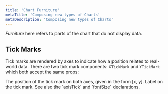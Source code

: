 ```yaml
---
title: 'Chart Furniture'
metaTitle: 'Composing new types of Charts'
metaDescription: 'Composing new types of Charts'
---
```



_Furniture_ here refers to parts of the chart that do not display data.

## Tick Marks

Tick marks are rendered by axes to indicate how a position relates to real-world data. There are two tick mark components: `XTickMark` and `YTickMark` which both accept the same props:

<PropDef name="position" type="[number, number]" required>
  The position of the tick mark on both axes, given in the form [x, y].
</PropDef>
<PropDef name="label" type="string" def="(empty string)">
  Label on the tick mark.
</PropDef>
<PropDef name="chartStyle" type="ChartStyle">
  See also the `axisTick` and `fontSize` declarations.
</PropDef>
